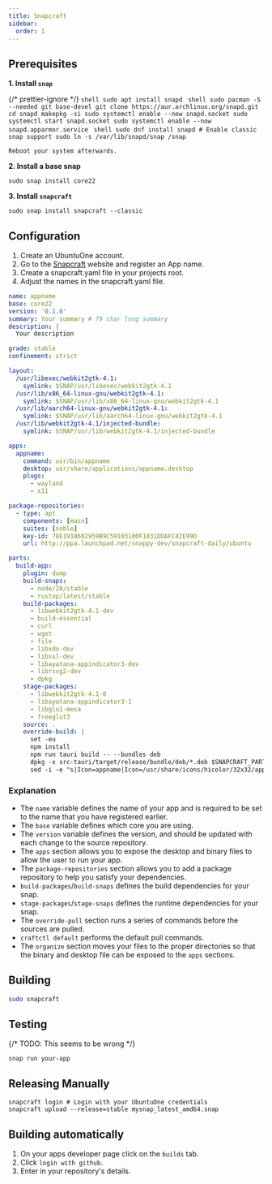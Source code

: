 ```yaml
---
title: Snapcraft
sidebar:
  order: 1
---
```


## Prerequisites


**1. Install `snap`**

{/* prettier-ignore */}
<Tabs>
  <TabItem label="Debian">
    ```shell
    sudo apt install snapd
    ```
  </TabItem>
  <TabItem label="Arch">
    ```shell
    sudo pacman -S --needed git base-devel
    git clone https://aur.archlinux.org/snapd.git
    cd snapd
    makepkg -si
    sudo systemctl enable --now snapd.socket
    sudo systemctl start snapd.socket
    sudo systemctl enable --now snapd.apparmor.service
    ```
  </TabItem>
  <TabItem label="Fedora">
    ```shell
    sudo dnf install snapd
    # Enable classic snap support
    sudo ln -s /var/lib/snapd/snap /snap
    ```

    Reboot your system afterwards.

  </TabItem>
</Tabs>

**2. Install a base snap**

```shell
sudo snap install core22
```

**3. Install `snapcraft`**

```shell
sudo snap install snapcraft --classic
```

## Configuration

1. Create an UbuntuOne account.
2. Go to the [Snapcraft](https://snapcraft.io) website and register an App name.
3. Create a snapcraft.yaml file in your projects root.
4. Adjust the names in the snapcraft.yaml file.

```yaml
name: appname
base: core22
version: '0.1.0'
summary: Your summary # 79 char long summary
description: |
  Your description

grade: stable
confinement: strict

layout:
  /usr/libexec/webkit2gtk-4.1:
    symlink: $SNAP/usr/libexec/webkit2gtk-4.1
  /usr/lib/x86_64-linux-gnu/webkit2gtk-4.1:
    symlink: $SNAP/usr/lib/x86_64-linux-gnu/webkit2gtk-4.1
  /usr/lib/aarch64-linux-gnu/webkit2gtk-4.1:
    symlink: $SNAP/usr/lib/aarch64-linux-gnu/webkit2gtk-4.1
  /usr/lib/webkit2gtk-4.1/injected-bundle:
    symlink: $SNAP/usr/lib/webkit2gtk-4.1/injected-bundle

apps:
  appname:
    command: usr/bin/appname
    desktop: usr/share/applications/appname.desktop
    plugs:
      - wayland
      - x11

package-repositories:
  - type: apt
    components: [main]
    suites: [noble]
    key-id: 78E1918602959B9C59103100F1831DDAFC42E99D
    url: http://ppa.launchpad.net/snappy-dev/snapcraft-daily/ubuntu

parts:
  build-app:
    plugin: dump
    build-snaps:
      - node/20/stable
      - rustup/latest/stable
    build-packages:
      - libwebkit2gtk-4.1-dev
      - build-essential
      - curl
      - wget
      - file
      - libxdo-dev
      - libssl-dev
      - libayatana-appindicator3-dev
      - librsvg2-dev
      - dpkg
    stage-packages:
      - libwebkit2gtk-4.1-0
      - libayatana-appindicator3-1
      - libglu1-mesa
      - freeglut3
    source: .
    override-build: |
      set -eu
      npm install
      npm run tauri build -- --bundles deb
      dpkg -x src-tauri/target/release/bundle/deb/*.deb $SNAPCRAFT_PART_INSTALL/
      sed -i -e "s|Icon=appname|Icon=/usr/share/icons/hicolor/32x32/apps/appname.png|g" $SNAPCRAFT_PART_INSTALL/usr/share/applications/appname.desktop
```

### Explanation

- The `name` variable defines the name of your app and is required to be set to the name that you have registered earlier.
- The `base` variable defines which core you are using.
- The `version` variable defines the version, and should be updated with each change to the source repository.
- The `apps` section allows you to expose the desktop and binary files to allow the user to run your app.
- The `package-repositories` section allows you to add a package repository to help you satisfy your dependencies.
- `build-packages`/`build-snaps` defines the build dependencies for your snap.
- `stage-packages`/`stage-snaps` defines the runtime dependencies for your snap.
- The `override-pull` section runs a series of commands before the sources are pulled.
- `craftctl default` performs the default pull commands.
- The `organize` section moves your files to the proper directories so that the binary and desktop file can be exposed to the `apps` sections.

## Building

```sh
sudo snapcraft
```

## Testing

{/* TODO: This seems to be wrong */}

```shell
snap run your-app
```

## Releasing Manually

```shell
snapcraft login # Login with your UbuntuOne credentials
snapcraft upload --release=stable mysnap_latest_amd64.snap
```

## Building automatically

1. On your apps developer page click on the `builds` tab.
2. Click `login with github`.
3. Enter in your repository's details.
